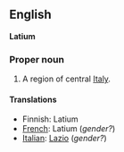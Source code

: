==English==
'''Latium'''

===Proper noun===

#A region of central [[Italy]].

====Translations====
*Finnish: Latium
*[[French]]: Latium (''gender?'')
*[[Italian]]: [[Lazio]] (''gender?'')